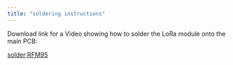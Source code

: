 ```yaml
---
title: "soldering instructions"
---
```


Download link for a Video showing how to solder the LoRa module onto the main PCB:

[solder RFM95](https://github.com/FylloClip/tutorial/blob/main/add_LoRa_module%20.mp4)
